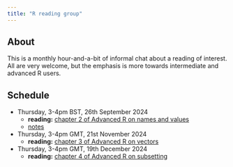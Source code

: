 ---
title: "R reading group"
---

## About 

This is a monthly hour-and-a-bit of informal chat about a reading of interest. All are very welcome, but the emphasis is more towards intermediate and advanced R users.

## Schedule

+ Thursday, 3-4pm BST, 26th September 2024
    + **reading:** [chapter 2 of Advanced R on names and values](https://adv-r.hadley.nz/names-values.html)
    + [notes](rrg/rrg_2024-09-26.qmd)
+ Thursday, 3-4pm GMT, 21st November 2024
    + **reading:** [chapter 3 of Advanced R on vectors](https://adv-r.hadley.nz/vectors-chap.html)
+ Thursday, 3-4pm GMT, 19th December 2024
    + **reading:** [chapter 4 of Advanced R on subsetting](https://adv-r.hadley.nz/subsetting.html)

